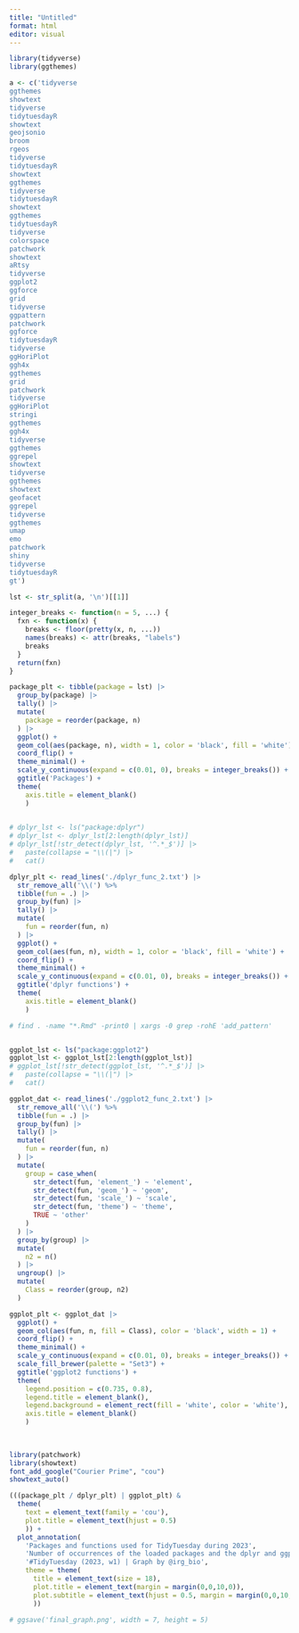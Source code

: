 ```yaml
---
title: "Untitled"
format: html
editor: visual
---
```


```r

library(tidyverse)
library(ggthemes)

```

```r



a <- c('tidyverse
ggthemes
showtext
tidyverse
tidytuesdayR
showtext
geojsonio
broom
rgeos
tidyverse
tidytuesdayR
showtext
ggthemes
tidyverse
tidytuesdayR
showtext
ggthemes
tidytuesdayR
tidyverse
colorspace
patchwork
showtext
aRtsy
tidyverse
ggplot2
ggforce
grid
tidyverse
ggpattern
patchwork
ggforce
tidytuesdayR
tidyverse
ggHoriPlot
ggh4x
ggthemes
grid
patchwork
tidyverse
ggHoriPlot
stringi
ggthemes
ggh4x
tidyverse
ggthemes
ggrepel
showtext
tidyverse
ggthemes
showtext
geofacet
ggrepel
tidyverse
ggthemes
umap
emo
patchwork
shiny
tidyverse
tidytuesdayR
gt')

lst <- str_split(a, '\n')[[1]]

```


```r

integer_breaks <- function(n = 5, ...) {
  fxn <- function(x) {
    breaks <- floor(pretty(x, n, ...))
    names(breaks) <- attr(breaks, "labels")
    breaks
  }
  return(fxn)
}

package_plt <- tibble(package = lst) |> 
  group_by(package) |> 
  tally() |> 
  mutate(
    package = reorder(package, n)
  ) |> 
  ggplot() +
  geom_col(aes(package, n), width = 1, color = 'black', fill = 'white') +
  coord_flip() +
  theme_minimal() +
  scale_y_continuous(expand = c(0.01, 0), breaks = integer_breaks()) +
  ggtitle('Packages') +
  theme(
    axis.title = element_blank()
    ) 
  

```


```r

# dplyr_lst <- ls("package:dplyr")
# dplyr_lst <- dplyr_lst[2:length(dplyr_lst)]
# dplyr_lst[!str_detect(dplyr_lst, '^.*_$')] |> 
#   paste(collapse = "\\(|") |> 
#   cat()

```

```r

dplyr_plt <- read_lines('./dplyr_func_2.txt') |> 
  str_remove_all('\\(') %>%
  tibble(fun = .) |> 
  group_by(fun) |> 
  tally() |> 
  mutate(
    fun = reorder(fun, n)
  ) |> 
  ggplot() +
  geom_col(aes(fun, n), width = 1, color = 'black', fill = 'white') +
  coord_flip() +
  theme_minimal() +
  scale_y_continuous(expand = c(0.01, 0), breaks = integer_breaks()) +
  ggtitle('dplyr functions') +
  theme(
    axis.title = element_blank()
    )

```

```r

# find . -name "*.Rmd" -print0 | xargs -0 grep -rohE 'add_pattern'


ggplot_lst <- ls("package:ggplot2")
ggplot_lst <- ggplot_lst[2:length(ggplot_lst)]
# ggplot_lst[!str_detect(ggplot_lst, '^.*_$')] |> 
#   paste(collapse = "\\(|") |> 
#   cat()

```

```r

ggplot_dat <- read_lines('./ggplot2_func_2.txt') |> 
  str_remove_all('\\(') %>%
  tibble(fun = .) |> 
  group_by(fun) |> 
  tally() |> 
  mutate(
    fun = reorder(fun, n)
  ) |> 
  mutate(
    group = case_when(
      str_detect(fun, 'element_') ~ 'element',
      str_detect(fun, 'geom_') ~ 'geom',
      str_detect(fun, 'scale_') ~ 'scale',
      str_detect(fun, 'theme') ~ 'theme',
      TRUE ~ 'other'
    )
  ) |> 
  group_by(group) |> 
  mutate(
    n2 = n()
  ) |> 
  ungroup() |> 
  mutate(
    Class = reorder(group, n2)
  ) 

ggplot_plt <- ggplot_dat |> 
  ggplot() +
  geom_col(aes(fun, n, fill = Class), color = 'black', width = 1) +
  coord_flip() +
  theme_minimal() +
  scale_y_continuous(expand = c(0.01, 0), breaks = integer_breaks()) +
  scale_fill_brewer(palette = "Set3") +
  ggtitle('ggplot2 functions') +
  theme(
    legend.position = c(0.735, 0.8),
    legend.title = element_blank(),
    legend.background = element_rect(fill = 'white', color = 'white'),
    axis.title = element_blank()
    )
  
  

```

```r

library(patchwork)
library(showtext)
font_add_google("Courier Prime", "cou")
showtext_auto()

(((package_plt / dplyr_plt) | ggplot_plt) & 
  theme(
    text = element_text(family = 'cou'),
    plot.title = element_text(hjust = 0.5)
    )) + 
  plot_annotation(
    'Packages and functions used for TidyTuesday during 2023', 
    'Number of occurrences of the loaded packages and the dplyr and ggplot2 functions\nduring the data wrangling and plotting of my TidyTuesday submissions',
    '#TidyTuesday (2023, w1) | Graph by @irg_bio',
    theme = theme(
      title = element_text(size = 18),
      plot.title = element_text(margin = margin(0,0,10,0)),
      plot.subtitle = element_text(hjust = 0.5, margin = margin(0,0,10,0))
      ))

# ggsave('final_graph.png', width = 7, height = 5)

```






